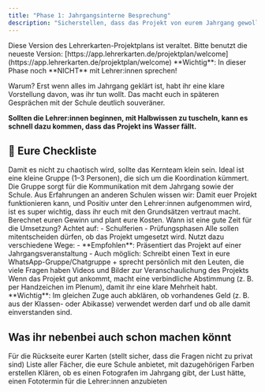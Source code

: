 ```yaml
---
title: "Phase 1: Jahrgangsinterne Besprechung"
description: "Sicherstellen, dass das Projekt von eurem Jahrgang gewollt, verstanden und getragen wird"
---
```


<Warning>
Diese Version des Lehrerkarten-Projektplans ist veraltet. Bitte benutzt die neueste Version: [https://app.lehrerkarten.de/projektplan/welcome](https://app.lehrerkarten.de/projektplan/welcome)
</Warning>


<Warning>
**Wichtig**: In dieser Phase noch **NICHT** mit Lehrer:innen sprechen!

Warum? Erst wenn alles im Jahrgang geklärt ist, habt ihr eine klare Vorstellung davon, was ihr tun wollt. Das macht euch in späteren Gesprächen mit der Schule deutlich souveräner.

**Sollten die Lehrer:innen beginnen, mit Halbwissen zu tuscheln, kann es schnell dazu kommen, dass das Projekt ins Wasser fällt.**

</Warning>

## 📌 Eure Checkliste

<Steps>
  <Step title="1–3 Verantwortliche festlegen">
    Damit es nicht zu chaotisch wird, sollte das Kernteam klein sein. Ideal ist
    eine kleine Gruppe (1–3 Personen), die sich um die Koordination kümmert. Die
    Gruppe sorgt für die Kommunikation mit dem Jahrgang sowie der Schule.
  </Step>

  <Step title="Grundsätze für das Projekt anschauen">
    <Card
      title="Grundsätze verstehen"
      icon="shield-check"
      href="/lehrerkarten/phase1/grundsaetze"
      cta="Grundsätze ansehen"
    >
      Aus Erfahrungen an anderen Schulen wissen wir: Damit euer Projekt
      funktionieren kann, und Positiv unter den Lehrer:innen aufgenommen wird,
      ist es super wichtig, dass ihr euch mit den Grundsätzen vertraut macht.
    </Card>
  </Step>

  <Step title="Preise anschauen & Ziele festlegen">
    <Card
      title="Kosten & Gewinn kalkulieren"
      icon="calculator"
      href="/lehrerkarten/phase1/kosten-gewinn"
      cta="Kosten & Gewinn kalkulieren"
    >
      Berechnet euren Gewinn und plant eure Kosten.
    </Card>
  </Step>

  <Step title="Zeitraum festlegen">
    Wann ist eine gute Zeit für die Umsetzung? Achtet auf: - Schulferien -
    Prüfungsphasen
  </Step>

  <Step title="Projekt dem Jahrgang vorstellen">
    Alle sollen mitentscheiden dürfen, ob das Projekt umgesetzt wird. Nutzt dazu
    verschiedene Wege: - **Empfohlen**: Präsentiert das Projekt auf einer
    Jahrgangsveranstaltung - Auch möglich: Schreibt einen Text in eure
    WhatsApp-Gruppe/Chatgruppe + sprecht persönlich mit den Leuten, die viele
    Fragen haben
    <Card
      title="Ressourcen zur Präsentation"
      icon="video"
      href="/lehrerkarten/phase1/ressourcen"
      cta="Ressourcen ansehen"
    >
      Videos und Bilder zur Veranschaulichung des Projekts
    </Card>
  </Step>

  <Step title="Bei positiver Resonanz: Abstimmung durchführen">
    Wenn das Projekt gut ankommt, macht eine verbindliche Abstimmung (z. B. per
    Handzeichen im Plenum), damit ihr eine klare Mehrheit habt.
    <Info>
      **Wichtig**: Im gleichen Zuge auch abklären, ob vorhandenes Geld (z. B.
      aus der Klassen- oder Abikasse) verwendet werden darf und ob alle damit
      einverstanden sind.
    </Info>
  </Step>
</Steps>

## Was ihr nebenbei auch schon machen könnt

<AccordionGroup>
  <Accordion title="Steckbrieffragen überlegen" icon="clipboard-question">
    Für die Rückseite eurer Karten (stellt sicher, dass die Fragen nicht zu
    privat sind)
  </Accordion>
  <Accordion title="Fächer und Farben sammeln" icon="palette">
    Liste aller Fächer, die eure Schule anbietet, mit dazugehörigen Farben
    erstellen
  </Accordion>
  <Accordion title="Fotografen organisieren" icon="camera">
    Klären, ob es einen Fotografen im Jahrgang gibt, der Lust hätte, einen
    Fototermin für die Lehrer:innen anzubieten
  </Accordion>
</AccordionGroup>
